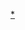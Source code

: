 {{Navbox
|name = 俄罗斯联邦主体首长
|state={{{state|autocollapse}}}
|title = {{Flagicon|RUS}} [[俄罗斯]][[俄罗斯联邦主体首脑列表|联邦主体首长]]
|bodyclass=hlist

|group1=联邦直辖市
|list1=
*[[莫斯科市长|莫斯科]]
*[[圣彼得堡市长|圣彼得堡]]
*[[塞瓦斯托波爾市長|塞瓦斯托波爾]]<sup>1</sup>
|group2=州
|list2=
*[[阿穆尔州州长|阿穆尔州]]
*[[阿尔汉格尔斯克州州长|阿尔汉格尔斯克州]]
*[[阿斯特拉罕州州长|阿斯特拉罕州]]
*[[别尔哥罗德州州长|别尔哥罗德州]]
*[[布良斯克州州长|布良斯克州]]
*[[车里雅宾斯克州州长|车里雅宾斯克州]]
*[[伊尔库茨克州州长|伊尔库茨克州]]
*[[伊万诺沃州州长|伊万诺沃州]]
*[[加里宁格勒州州长|加里宁格勒州]]
*[[卡卢加州州长|卡卢加州]]
*[[克麦罗沃州州长|克麦罗沃州]]
*[[基洛夫州州长|基洛夫州]]
*[[科斯特罗马州州长|科斯特罗马州]]
*[[库尔干州州长|库尔干州]]
*[[库尔斯克州州长|库尔斯克州]]
*[[列宁格勒州州长|列宁格勒州]]
*[[利佩茨克州州长|利佩茨克州]]
*[[马加丹州州长|马加丹州]]
*[[莫斯科州州长|莫斯科州]]
*[[摩爾曼斯克州州長|摩爾曼斯克州]]
*[[下诺夫哥罗德州州长|下诺夫哥罗德州]]
*[[諾夫哥羅德州州長|諾夫哥羅德州]]
*[[新西伯利亚州州长|新西伯利亚州]]
*[[鄂木斯克州州长|鄂木斯克州]]
*[[奧倫堡州州長|奧倫堡州]]
*[[奥廖尔州州长|奥廖尔州]]
*[[奔萨州州长|奔萨州]]
*[[普斯科夫州州长|普斯科夫州]]
*[[罗斯托夫州州长|罗斯托夫州]]
*[[梁赞州州长|梁赞州]]
*[[萨哈林州州长|萨哈林州]]
*[[萨马拉州州长|萨马拉州]]
*[[萨拉托夫州州长|萨拉托夫州]]
*[[斯摩棱斯克州州长|斯摩棱斯克州]]
*[[斯維爾德洛夫斯克州州長|斯維爾德洛夫斯克州]]
*[[坦波夫州州长|坦波夫州]]
*[[托木斯克州州长|托木斯克州]]
*[[图拉州州长|图拉州]]
*[[特维尔州州长|特维尔州]]
*[[秋明州州长|秋明州]]
*[[乌里扬诺夫斯克州州长|乌里扬诺夫斯克州]]
*[[弗拉基米尔州州长|弗拉基米尔州]]
*[[伏尔加格勒州州长|伏尔加格勒州]]
*[[沃洛格达州州长|沃洛格达州]]
*[[沃罗涅日州州长|沃罗涅日州]]
*[[雅羅斯拉夫爾州州長|雅羅斯拉夫爾州]]
|group3=边疆区
|list3=
*[[阿尔泰边疆区行政长官|阿尔泰边疆区]]
*[[堪察加邊疆區行政長官|堪察加邊疆區]]
*[[哈巴罗夫斯克边疆区行政长官|哈巴罗夫斯克边疆区]]
*[[克拉斯诺达尔边疆区行政长官|克拉斯诺达尔边疆区]]
*[[克拉斯諾亞爾斯克邊疆區行政長官|克拉斯諾亞爾斯克邊疆區]]
*[[彼爾姆邊疆區行政長官|彼爾姆邊疆區]]
*[[滨海边疆区行政长官|滨海边疆区]]
*[[斯塔夫罗波尔边疆区行政长官|斯塔夫罗波尔边疆区]]
*[[外貝加爾邊疆區行政長官|外貝加爾邊疆區]]
|group4=共和国
|list4=
*[[阿迪格共和国首脑|阿迪格共和国]]
*[[阿尔泰共和国首脑|阿尔泰共和国]]
*[[巴什科尔托斯坦共和国首脑|巴什科尔托斯坦共和国]]
*[[布里亞特共和國首腦|布里亞特共和國]]
*[[车臣共和国首脑|车臣共和国]]
*[[楚瓦什共和国首脑|楚瓦什共和国]]
*[[克里米亚共和国首脑|克里米亚共和国]]<sup>1</sup>
*[[达吉斯坦共和国首脑|达吉斯坦共和国]]
*[[印古什共和国首脑|印古什共和国]]
*[[卡巴爾達-巴爾卡爾共和國首腦|卡巴爾達-巴爾卡爾共和國]]
*[[卡尔梅克共和国首脑|卡尔梅克共和国]]
*[[卡拉恰伊-切尔克斯共和国首脑|卡拉恰伊-切尔克斯共和国]]
*[[卡累利阿共和国首脑|卡累利阿共和国]]
*[[哈卡斯共和国首脑|哈卡斯共和国]]
*[[科米共和国首脑|科米共和国]]
*[[马里埃尔共和国首脑|马里埃尔共和国]]
*[[莫尔多瓦共和国首脑|莫尔多瓦共和国]]
*[[北奥塞梯-阿兰共和国首脑|北奥塞梯-阿兰共和国]]
*[[萨哈共和国首脑|萨哈（雅库特）共和国]]
*[[鞑靼斯坦共和国总统|鞑靼斯坦共和国]]
*[[图瓦共和国首脑|图瓦共和国]]
*[[乌德穆尔特共和国首脑|乌德穆尔特共和国]]

|group5=自治州
|list5=
*[[犹太自治州州长|犹太自治州]]

 |group6=自治區
 |list6=
*[[楚科奇自治区行政长官|楚科奇自治区]]
*[[汉特-曼西自治区行政长官|汉特-曼西自治区]]<sup>2</sup>
*[[涅涅茨自治区行政长官|涅涅茨自治区]]<sup>3</sup>
*[[亚马尔-涅涅茨自治区行政长官|亚马尔-涅涅茨自治区]]<sup>2</sup>

 |below=
*<sup>1</sup>存有[[世界主權爭端領土列表|主權爭議]]
*<sup>2</sup>行政上由[[秋明州]]管辖
*<sup>3</sup>行政上由[[阿尔汉格尔斯克州]]管辖

}}<noinclude>
{{collapsible option}}
[[Category:俄罗斯联邦主体首长|*]]
</noinclude>